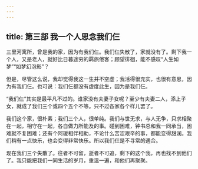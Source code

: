```yaml
---
---
---
```

title: 第三部 我一个人思念我们仨
---






三里河寓所，曾是我的家，因为有我们仨。我们仨失散了，家就没有了。剩下我一个人，又是老人，就好比日暮途穷的羁旅倦客；顾望徘徊，能不感叹“人生如梦”“如梦幻泡影”？

但是，尽管这么说，我却觉得我这一生并不空虚；我活得很充实，也很有意思，因为有我们仨。也可说：我们仨都没有虚度此生，因为是我们仨。

“我们仨”其实是最平凡不过的。谁家没有夫妻子女呢？至少有夫妻二人，添上子女，就成了我们三个或四个五个不等。只不过各家各个样儿罢了。

我们这个家，很朴素；我们三个人，很单纯。我们与世无求，与人无争，只求相聚在一起，相守在一起，各自做力所能及的事。碰到困难，钟书总和我一同承当，困难就不复困难；还有个阿瑗相伴相助，不论什么苦涩艰辛的事，都能变得甜润。我们稍有一点快乐，也会变得非常快乐。所以我们仨是不寻常的遇合。

现在我们三个失散了。往者不可留，逝者不可追，剩下的这个我，再也找不到他们了。我只能把我们一同生活的岁月，重温一遍，和他们再聚聚。